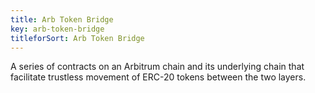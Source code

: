 ```yaml
---
title: Arb Token Bridge
key: arb-token-bridge
titleforSort: Arb Token Bridge
---
```

<p>
A series of contracts on an Arbitrum chain and its underlying chain that facilitate trustless movement of ERC-20 tokens between the two layers.
</p>
